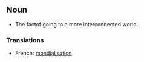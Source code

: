 ==Noun==

*The factof going to a more interconnected world.

===Translations===

*French: [[mondialisation]]